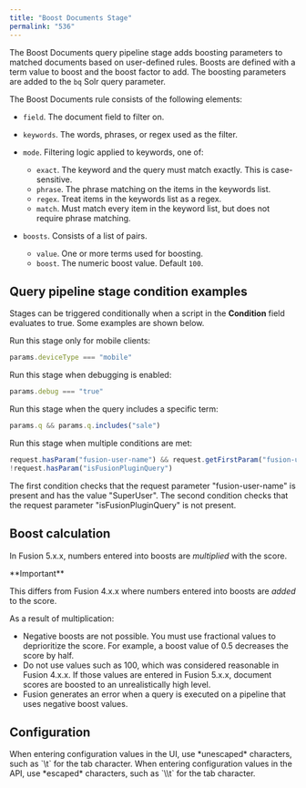 ```yaml
---
title: "Boost Documents Stage"
permalink: "536"
---
```


The Boost Documents query pipeline stage adds boosting parameters to matched documents based on user-defined rules. Boosts are defined with a term value to boost and the boost factor to add. The boosting parameters are added to the `bq` Solr query parameter.

The Boost Documents rule consists of the following elements:

* `field`. The document field to filter on.
* `keywords`. The words, phrases, or regex used as the filter.
* `mode`. Filtering logic applied to keywords, one of:

  + `exact`. The keyword and the query must match exactly. This is case-sensitive.
  + `phrase`. The phrase matching on the items in the keywords list.
  + `regex`. Treat items in the keywords list as a regex.
  + `match`. Must match every item in the keyword list, but does not require phrase matching.
* `boosts`. Consists of a list of pairs.

  + `value`. One or more terms used for boosting.
  + `boost`. The numeric boost value. Default `100`.

## Query pipeline stage condition examples

Stages can be triggered conditionally when a script in the **Condition** field evaluates to true.
Some examples are shown below.

Run this stage only for mobile clients:

```js
params.deviceType === "mobile"
```

Run this stage when debugging is enabled:

```js
params.debug === "true"
```

Run this stage when the query includes a specific term:

```js
params.q && params.q.includes("sale")
```

Run this stage when multiple conditions are met:

```js
request.hasParam("fusion-user-name") && request.getFirstParam("fusion-user-name").equals("SuperUser");
!request.hasParam("isFusionPluginQuery")
```

The first condition checks that the request parameter "fusion-user-name" is present and has the value "SuperUser".
The second condition checks that the request parameter "isFusionPluginQuery" is not present.

## Boost calculation

In Fusion 5.x.x, numbers entered into boosts are *multiplied* with the score.

<Tip>
**Important**


This differs from Fusion 4.x.x where numbers entered into boosts are *added* to the score.
</Tip>

As a result of multiplication:

* Negative boosts are not possible. You must use fractional values to deprioritize the score. For example, a boost value of 0.5 decreases the score by half.
* Do not use values such as 100, which was considered reasonable in Fusion 4.x.x. If those values are entered in Fusion 5.x.x, document scores are boosted to an unrealistically high level.
* Fusion generates an error when a query is executed on a pipeline that uses negative boost values.

## Configuration

<Tip>
When entering configuration values in the UI, use *unescaped* characters, such as `\t` for the tab character. When entering configuration values in the API, use *escaped* characters, such as `\\t` for the tab character.
</Tip>


<SchemaParamFields schema={schema}/>
